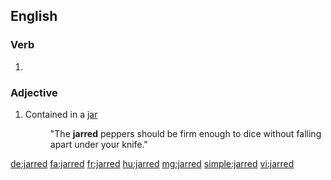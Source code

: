 ==English==

===Verb===
{{head|en|verb form}}

# {{en-past of|jar}}

===Adjective===
{{en-adj|-}}

# Contained in a [[jar]]
#: "The '''jarred''' peppers should be firm enough to dice without falling apart under your knife."

[[de:jarred]]
[[fa:jarred]]
[[fr:jarred]]
[[hu:jarred]]
[[mg:jarred]]
[[simple:jarred]]
[[vi:jarred]]